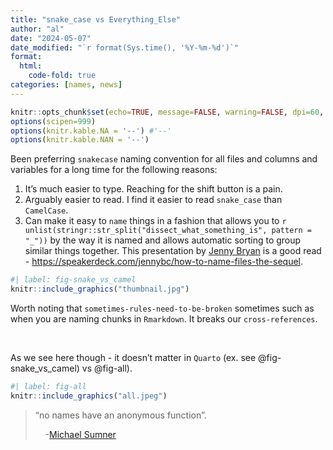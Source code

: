 ```yaml
---
title: "snake_case vs Everything_Else"
author: "al"
date: "2024-05-07"
date_modified: "`r format(Sys.time(), '%Y-%m-%d')`"
format: 
  html:
    code-fold: true
categories: [names, news]
---
```


```r
knitr::opts_chunk$set(echo=TRUE, message=FALSE, warning=FALSE, dpi=60, out.width = "100%")
options(scipen=999)
options(knitr.kable.NA = '--') #'--'
options(knitr.kable.NAN = '--')
```


Been preferring `snakecase` naming convention for all files and columns and variables for a long time for the following reasons:

1.  It's much easier to type. Reaching for the shift button is a pain.
2.  Arguably easier to read. I find it easier to read `snake_case` than `CamelCase`.
3.  Can make it easy to `name` things in a fashion that allows you to `r unlist(stringr::str_split("dissect_what_something_is", pattern = "_"))` by the way it is named and allows automatic sorting to group similar things together. This presentation by [Jenny Bryan](https://github.com/jennybc) is a good read - [https://speakerdeck.com/jennybc/how-to-name-files-the-sequel](https://speakerdeck.com/jennybc/how-to-name-files-the-sequel). 

```r
#| label: fig-snake_vs_camel
knitr::include_graphics("thumbnail.jpg")
```

Worth noting that `sometimes-rules-need-to-be-broken` sometimes such as when you are naming chunks in `Rmarkdown`. It breaks our `cross-references`.  

<br>


As we see here though - it doesn't matter in `Quarto` (ex. see @fig-snake_vs_camel) vs @fig-all).

```r
#| label: fig-all
knitr::include_graphics("all.jpeg")
```

>"no names have an anonymous function".
>
>&nbsp;&nbsp;&nbsp;&nbsp;-[Michael Sumner](https://github.com/mdsumner)
